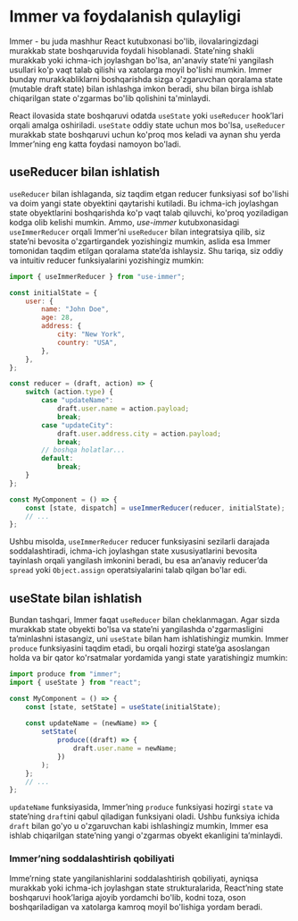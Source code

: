 # Immer va foydalanish qulayligi

Immer - bu juda mashhur React kutubxonasi bo'lib, ilovalaringizdagi murakkab state boshqaruvida foydali hisoblanadi. State’ning shakli murakkab yoki ichma-ich joylashgan bo'lsa, an'anaviy state’ni yangilash usullari ko'p vaqt talab qilishi va xatolarga moyil bo'lishi mumkin. Immer bunday murakkabliklarni boshqarishda sizga o'zgaruvchan qoralama state (mutable draft state) bilan ishlashga imkon beradi, shu bilan birga ishlab chiqarilgan state o'zgarmas bo'lib qolishini ta'minlaydi.

React ilovasida state boshqaruvi odatda `useState` yoki `useReducer` hook’lari orqali amalga oshiriladi. `useState` oddiy state uchun mos bo'lsa, `useReducer` murakkab state boshqaruvi uchun ko'proq mos keladi va aynan shu yerda Immer’ning eng katta foydasi namoyon bo'ladi.

## useReducer bilan ishlatish

`useReducer` bilan ishlaganda, siz taqdim etgan reducer funksiyasi sof bo'lishi va doim yangi state obyektini qaytarishi kutiladi. Bu ichma-ich joylashgan state obyektlarini boshqarishda ko'p vaqt talab qiluvchi, ko'proq yoziladigan kodga olib kelishi mumkin. Ammo, *use-immer* kutubxonasidagi `useImmerReducer` orqali Immer’ni `useReducer` bilan integratsiya qilib, siz state’ni bevosita o'zgartirgandek yozishingiz mumkin, aslida esa Immer tomonidan taqdim etilgan qoralama state’da ishlaysiz. Shu tariqa, siz oddiy va intuitiv reducer funksiyalarini yozishingiz mumkin:
``` js copy
import { useImmerReducer } from "use-immer";

const initialState = {
    user: {
        name: "John Doe",
        age: 28,
        address: {
            city: "New York",
            country: "USA",
        },
    },
};

const reducer = (draft, action) => {
    switch (action.type) {
        case "updateName":
            draft.user.name = action.payload;
            break;
        case "updateCity":
            draft.user.address.city = action.payload;
            break;
        // boshqa holatlar...
        default:
            break;
    }
};

const MyComponent = () => {
    const [state, dispatch] = useImmerReducer(reducer, initialState);
    // ...
};
```

Ushbu misolda, `useImmerReducer` reducer funksiyasini sezilarli darajada soddalashtiradi, ichma-ich joylashgan state xususiyatlarini bevosita tayinlash orqali yangilash imkonini beradi, bu esa an’anaviy reducer’da `spread` yoki `Object.assign` operatsiyalarini talab qilgan bo'lar edi.

## useState bilan ishlatish

Bundan tashqari, Immer faqat `useReducer` bilan cheklanmagan. Agar sizda murakkab state obyekti bo'lsa va state’ni yangilashda o'zgarmasligini ta’minlashni istasangiz, uni `useState` bilan ham ishlatishingiz mumkin. Immer `produce` funksiyasini taqdim etadi, bu orqali hozirgi state’ga asoslangan holda va bir qator ko'rsatmalar yordamida yangi state yaratishingiz mumkin:
``` js copy
import produce from "immer";
import { useState } from "react";

const MyComponent = () => {
    const [state, setState] = useState(initialState);
    
    const updateName = (newName) => {
        setState(
            produce((draft) => {
                draft.user.name = newName;
            })
        );
    };
    // ...
};
```

`updateName` funksiyasida, Immer’ning `produce` funksiyasi hozirgi `state` va state’ning `draft`ini qabul qiladigan funksiyani oladi. Ushbu funksiya ichida `draft` bilan go'yo u o'zgaruvchan kabi ishlashingiz mumkin, Immer esa ishlab chiqarilgan state’ning yangi o'zgarmas obyekt ekanligini ta’minlaydi.


### Immer’ning soddalashtirish qobiliyati
Imme’rning state yangilanishlarini soddalashtirish qobiliyati, ayniqsa murakkab yoki ichma-ich joylashgan state strukturalarida, React’ning state boshqaruvi hook’lariga ajoyib yordamchi bo'lib, kodni toza, oson boshqariladigan va xatolarga kamroq moyil bo'lishiga yordam beradi.